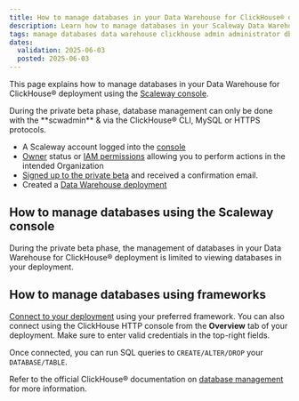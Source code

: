 ```yaml
---
title: How to manage databases in your Data Warehouse for ClickHouse® deployment
description: Learn how to manage databases in your Scaleway Data Warehouse for ClickHouse® deployment.
tags: manage databases data warehouse clickhouse admin administrator db table create drop delete
dates:
  validation: 2025-06-03
  posted: 2025-06-03
---
```



This page explains how to manage databases in your Data Warehouse for ClickHouse® deployment using the [Scaleway console](https://console.scaleway.com/).

<Message type="note">
During the private beta phase, database management can only be done with the **scwadmin** & via the ClickHouse® CLI, MySQL or HTTPS protocols.
</Message>

<Requirements />

- A Scaleway account logged into the [console](https://console.scaleway.com)
- [Owner](/iam/concepts/#owner) status or [IAM permissions](/iam/concepts/#permission) allowing you to perform actions in the intended Organization
- [Signed up to the private beta](https://www.scaleway.com/fr/betas/) and received a confirmation email.
- Created a [Data Warehouse deployment](/data-warehouse/how-to/create-deployment/)

## How to manage databases using the Scaleway console

During the private beta phase, the management of databases in your Data Warehouse for ClickHouse® deployment is limited to viewing databases  in your deployment.

## How to manage databases using frameworks

[Connect to your deployment](/data-warehouse/how-to/connect-applications/) using your preferred framework. 
    <Message type="tip">
    You can also connect using the ClickHouse HTTP console from the **Overview** tab of your deployment. Make sure to enter valid credentials in the top-right fields.
    </Message>

Once connected, you can run SQL queries to `CREATE/ALTER/DROP` your `DATABASE/TABLE`.

Refer to the official ClickHouse® documentation on [database management](https://clickhouse.com/docs/starter-guides) for more information.